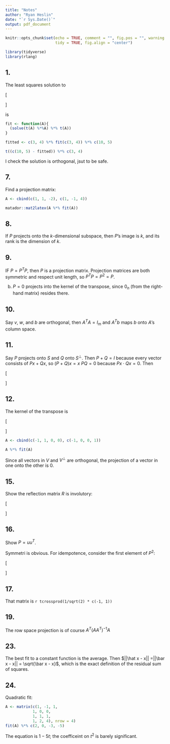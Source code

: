 ```yaml
---
title: "Notes"
author: "Ryan Heslin"
date: "`r Sys.Date()`"
output: pdf_document
---
```


 <!-- Standard custom LaTeX commands -->
\newcommand{\abcd}{\begin{bmatrix}a&b\\
c&d\end{bmatrix}}
\newcommand{\m}[1]{\begin{bmatrix}#1\end{bmatrix}}

\newcommand{\vect}[1]{\begin{pmatrix}#1\end{pmatrix}}

\newcommand{\meq}[1]{\begin{split}#1\end{split}}

\newcommand{\bym}[1]{#1\times{m}}

\newcommand{\nby}[1]{n\times{#1}}

\newcommand{\subsp}[2]{\Bigg\{\begin{bmatrix}#1\end{bmatrix}:#2\Bigg\}}

\newcommand{\proj}[2]{\text{proj}_#1(#2)}

\newcommand{\refl}[2]{\text{refl}_#1(#2)}

\newcommand{\sumn}{\sum_{i=1}^n}

<!-- % 1: term 1 -->
<!-- % 2: subscript 1 -->
<!-- % 3: term 2 -->
<!-- % 4: subscript 2 -->
<!-- % 5. operation -->
\newcommand{\dotsn}[5]{#1_{1}#3_{1}#5{#1}_{2}#3_{2}{#5}\dots{#5}#1_{#2}#3_{#4}}

```r
knitr::opts_chunk$set(echo = TRUE, comment = "", fig.pos = "", warning = FALSE,
                      tidy = TRUE, fig.align = "center")

library(tidyverse)
library(rlang)
```


## 1.

The least squares solution to

\[
  \begin{aligned}
    & 3x = 10\\
    & 4x = 5
  \end{aligned}
\]

is 

```r
fit <- function(A){
  (solve(t(A) %*%A) %*% t(A))
}

fitted <- c(3, 4) %*% fit(c(3, 4)) %*% c(10, 5)

t((c(10, 5) - fitted)) %*% c(3, 4)

```

I check the solution is orthogonal, jsut to be safe.




## 7.

Find a projection matrix:

```r
A <- cbind(c(1, 1, -2), c(1, -1, 4))

matador::mat2latex(A %*% fit(A))
```

## 8.

If $P$ projects onto the $k$-dimensional subspace, then $P$'s image is $k$, and its rank is the dimension of $k$.

## 9.

IF $P=P^TP$, then $P$ is a projection matrix. Projection matrices are both symmetric and respect unit length, so $P^TP=P^2=P$.

b. $P=0$ projects into the kernel of the transpose, since $0_n$ (from the right-hand matrix) resides there.

## 10.

Say $v$, $w$, and $b$ are orthogonal, then $A^TA=I_m$ and $A^Tb$ maps $b$ onto $A$'s column space.

## 11.

Say $P$ projects onto $S$ and $Q$ onto $S^{\perp}$. Then $P + Q = I$ because every vector consists of $Px + Qx$, so $(P + Q)x =x$ $PQ =0$ because $Px \cdot Qx = 0$. Then

\[
  \begin{aligned}
    & (P - Q)^2 = I\\
    & P^2 - QP - PQ + Q^2 =I
    & P + Q = I\\
    & I = I
  \end{aligned}
\]

## 12.

The kernel of the transpose is 

\[
  \begin{bmatrix}
  -1 & -1\\
  1 & 0\\
  0 & 0\\
  0 &1
  \end{bmatrix}
\]

```r
A <- cbind(c(-1, 1, 0, 0), c(-1, 0, 0, 1))

A %*% fit(A)
```
Since all vectors in $V$ and $V^{\perp}$ are orthogonal, the projection of a vector in one onto the other is 0.


## 15.

Show the reflection matrix $R$ is involutory:

\[
  \begin{aligned}
    & R^2 = (I - 2P)^2\\
    & = I^2 +4P^2 -2PI - 2IP + I^2\\
    & = I^2\\
    & = I
  \end{aligned}
\]

## 16.

Show $P = uu^T$.

Symmetri is obvious. For idempotence, consider the first element of $P^2$:


\[
  \begin{aligned}
    & = (u_1^2)^2 + (u_1+u_2)^2\\
    & = u_1^2(u_1^2 +u_2^2)\\
    & = u_1^2
  \end{aligned}
\]

## 17.

That matrix is
`r tcrossprod(1/sqrt(2) * c(-1, 1))`

## 19.

The row space projection is of course $A^T(AA^T)^{-1}A$


## 23.

The best fit to a constant function is the average. Then $||\hat x - x|| =||\bar x - x|| = \sqrt{\bar x - x}$, which is the exact definition of the residual sum of squares.


## 24.

Quadratic fit:

```r
A <- matrix(c(1, -1, 1,
            1, 0, 0,
            1, 1, 1,
            1, 2, 4), nrow = 4)
fit(A) %*% c(2, 0, -3, -5)
```
The equation is $1 -5t$; the coefficeint on $t^2$ is barely significant.
